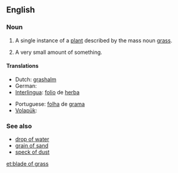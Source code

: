 ==English==

===Noun===
{{en-noun|blades of grass}}

# A single instance of a [[plant]] described by the mass noun [[grass]].
# {{context|rare|lang=en}} A very small amount of something.

====Translations====
{{trans-top|A single instance of a plant described by the mass noun grass}}
* Dutch: [[grashalm]] {{g|m}}
* German: {{t-|de|Grashalm|m}}
* [[Interlingua]]: [[folio]] de [[herba]]
{{trans-mid}}
* Portuguese: [[folha]] de [[grama]] {{g|f}}
* [[Volapük]]: {{t-|vo|yebastag}}
{{trans-bottom}}

===See also===
* [[drop of water]]
* [[grain of sand]]
* [[speck of dust]]

[[et:blade of grass]]